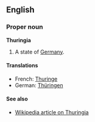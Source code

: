 ==English==
===Proper noun===
'''Thuringia'''

#A state of [[Germany]].

====Translations====
*French: [[Thuringe]]
*German: [[Thüringen]]

====See also====
*[[en:Thuringia|Wikipedia article on Thuringia]]